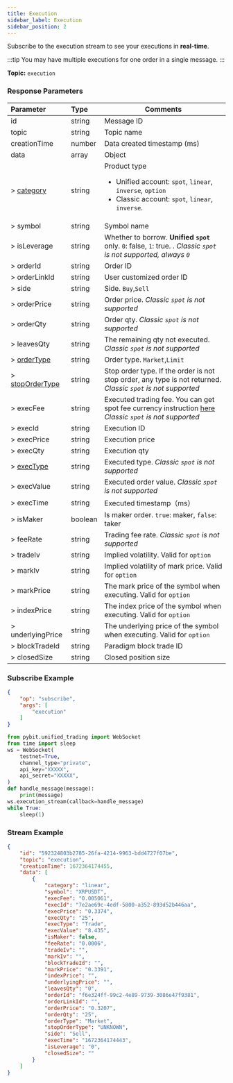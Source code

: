 ```yaml
---
title: Execution
sidebar_label: Execution
sidebar_position: 2
---
```


Subscribe to the execution stream to see your executions in **real-time**.

:::tip
You may have multiple executions for one order in a single message.
:::

**Topic:** `execution`

### Response Parameters
| Parameter | Type | Comments|
|:----- |:-----|----- |
|id |string |Message ID|
|topic |string |Topic name |
|creationTime |number |Data created timestamp (ms) |
|data |array |Object |
|> [category](../../enum#category) | string  | Product type <ul><li>Unified account: `spot`, `linear`, `inverse`, `option`</li><li>Classic account: `spot`, `linear`, `inverse`.</li></ul>|
|> symbol |string   |Symbol name |
|> isLeverage |string |Whether to borrow. **Unified `spot`** only. `0`: false, `1`: true. . _Classic `spot` is not supported, always `0`_|
|> orderId |string |Order ID |
|> orderLinkId |string |User customized order ID |
|> side |string |Side. `Buy`,`Sell` |
|> orderPrice |string |Order price. _Classic `spot` is not supported_ |
|> orderQty |string |Order qty. _Classic `spot` is not supported_ |
|> leavesQty |string |The remaining qty not executed. _Classic `spot` is not supported_ |
|> [orderType](../../enum#ordertype) |string |Order type. `Market`,`Limit` |
|> [stopOrderType](../../enum#stopordertype) |string |Stop order type. If the order is not stop order, any type is not returned. _Classic `spot` is not supported_ |
|> execFee |string |Executed trading fee. You can get spot fee currency instruction [here](../../enum#spot-fee-currency-instruction) _Classic `spot` is not supported_ |
|> execId |string |Execution ID |
|> execPrice |string |Execution price |
|> execQty |string |Execution qty |
|> [execType](../../enum#exectype) |string |Executed type. _Classic `spot` is not supported_ |
|> execValue |string |Executed order value. _Classic `spot` is not supported_ |
|> execTime |string |Executed timestamp（ms） |
|> isMaker |boolean |Is maker order. `true`: maker, `false`: taker|
|> feeRate |string |Trading fee rate. _Classic `spot` is not supported_ |
|> tradeIv |string |Implied volatility. Valid for `option` |
|> markIv |string |Implied volatility of mark price. Valid for `option`|
|> markPrice |string |The mark price of the symbol when executing. Valid for `option` |
|> indexPrice |string |The index price of the symbol when executing. Valid for `option` |
|> underlyingPrice |string |The underlying price of the symbol when executing. Valid for `option`|
|> blockTradeId |string |Paradigm block trade ID|
|> closedSize |string |Closed position size |

### Subscribe Example
```json
{
    "op": "subscribe",
    "args": [
        "execution"
    ]
}
```

```python
from pybit.unified_trading import WebSocket
from time import sleep
ws = WebSocket(
    testnet=True,
    channel_type="private",
    api_key="XXXXX",
    api_secret="XXXXX",
)
def handle_message(message):
    print(message)
ws.execution_stream(callback=handle_message)
while True:
    sleep(1)
```

### Stream Example

```json
{
    "id": "592324803b2785-26fa-4214-9963-bdd4727f07be",
    "topic": "execution",
    "creationTime": 1672364174455,
    "data": [
        {
            "category": "linear",
            "symbol": "XRPUSDT",
            "execFee": "0.005061",
            "execId": "7e2ae69c-4edf-5800-a352-893d52b446aa",
            "execPrice": "0.3374",
            "execQty": "25",
            "execType": "Trade",
            "execValue": "8.435",
            "isMaker": false,
            "feeRate": "0.0006",
            "tradeIv": "",
            "markIv": "",
            "blockTradeId": "",
            "markPrice": "0.3391",
            "indexPrice": "",
            "underlyingPrice": "",
            "leavesQty": "0",
            "orderId": "f6e324ff-99c2-4e89-9739-3086e47f9381",
            "orderLinkId": "",
            "orderPrice": "0.3207",
            "orderQty": "25",
            "orderType": "Market",
            "stopOrderType": "UNKNOWN",
            "side": "Sell",
            "execTime": "1672364174443",
            "isLeverage": "0",
            "closedSize": ""
        }
    ]
}
```
